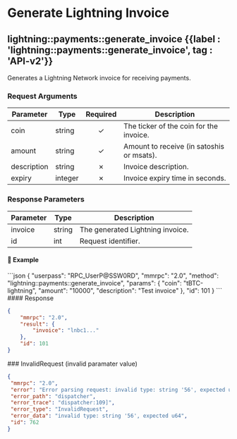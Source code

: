 
# Generate Lightning Invoice

## lightning::payments::generate\_invoice {{label : 'lightning::payments::generate_invoice', tag : 'API-v2'}}

Generates a Lightning Network invoice for receiving payments.

### Request Arguments

| Parameter   | Type    | Required | Description                               |
| ----------- | ------- | :------: | ----------------------------------------- |
| coin        | string  |     ✓    | The ticker of the coin for the invoice.   |
| amount      | string  |     ✓    | Amount to receive (in satoshis or msats). |
| description | string  |     ✗    | Invoice description.                      |
| expiry      | integer |     ✗    | Invoice expiry time in seconds.           |

### Response Parameters

| Parameter | Type   | Description                      |
| --------- | ------ | -------------------------------- |
| invoice   | string | The generated Lightning invoice. |
| id        | int    | Request identifier.              |

#### 📌 Example

<CodeGroup title="lightning::payments::generate_invoice" tag="POST" label="lightning::payments::generate_invoice" mm2MethodDecorate="true">
  ```json
  {
    "userpass": "RPC_UserP@SSW0RD",
    "mmrpc": "2.0",
    "method": "lightning::payments::generate_invoice",
    "params": {
      "coin": "tBTC-lightning",
      "amount": "10000",
      "description": "Test invoice"
    },
    "id": 101
  }
  ```
</CodeGroup>

<CollapsibleSection expandedText="Hide Response" collapsedText="Show Response">
  #### Response

  ```json
  {
      "mmrpc": "2.0",
      "result": {
          "invoice": "lnbc1..."
      },
      "id": 101
  }
  ```
</CollapsibleSection>

<CollapsibleSection expandedText="Hide Error Responses" collapsedText="Show Error Responses">
  ### InvalidRequest (invalid paramater value)

  ```json
  {
   "mmrpc": "2.0",
   "error": "Error parsing request: invalid type: string '56', expected u64",
   "error_path": "dispatcher",
   "error_trace": "dispatcher:109]",
   "error_type": "InvalidRequest",
   "error_data": "invalid type: string '56', expected u64",
   "id": 762
  }
  ```
</CollapsibleSection>
